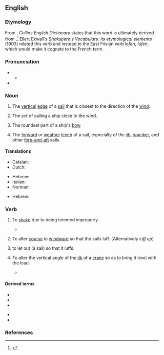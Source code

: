 {{also|Luff}}
==English==

===Etymology===
From {{etyl|fro|en}} {{m|fro|lof}}. ''Collins English Dictionary'' states that this word is ultimately derived from {{etyl|dum|en}} {{m|dum|loef}}.<ref>{{R:Dictionary.com}}</ref> Ellert Ekwall's ''Shakspere's Vocabulary: its etymological elements'' (1903) related this verb and {{m|en|loof}} instead to the East Frisian<!--caution: has no code! frs is ambiguous, see BP discussion--> verb ''lofen'', ''lufen'', which would make it cognate to the French term {{m|fr|lover}}.

===Pronunciation===
* {{IPA|en|/lʌf/}}
** {{audio|en|LL-Q1860 (eng)-Vealhurl-luff.wav|Audio (UK)}}
* {{rhymes|en|ʌf}}

===Noun===
{{en-noun}}

# {{lb|en|nautical}} The [[vertical]] [[edge]] of a [[sail]] that is closest to the direction of the [[wind]].
#: {{ux|en|By easing the halyard, the '''luff''' of the sail was made to sag to leeward.}}
# {{lb|en|nautical}} The act of sailing a ship close to the wind.
# {{lb|en|nautical}} The roundest part of a ship's [[bow]].
# {{lb|en|nautical}} The [[forward]] or [[weather]] [[leech]] of a sail, especially of the [[jib]], [[spanker]], and other [[fore-and-aft]] sails.

====Translations====
{{trans-top|vertical edge of a sail}}
* Catalan: {{t|ca|orsa|f}}
* Dutch: {{t+|nl|loef|m}}
{{trans-mid}}
* Hebrew: {{t+|he|שָׂפָה קִדְמִית|f|tr=safa kidmit}}
* Italian: {{t|it|inferitura|f}}
* Norman: {{t|nrf|lof|m}}
{{trans-bottom}}

{{trans-top|act of sailing close to the wind}}
{{trans-mid}}
{{trans-bottom}}

{{trans-top|roundest part of a ship's bow}}
{{trans-mid}}
{{trans-bottom}}

{{trans-top|forward or weather leech of a sail}}
{{trans-mid}}
* Hebrew: {{t+|he|שָׂפָה קִדְמִית|f|tr=sapa kidmit}}
{{trans-bottom}}

===Verb===
{{en-verb}}

# {{lb|en|nautical|of a sail|intransitive}} To [[shake]] due to being trimmed improperly.
#* {{quote-book|en|year=1993|author=John Banville|title=Ghosts|passage=I thought how my life is like a little boat and I must hold the tiller steady against the buffeting of wind and waves, and how sometimes, like this morning, I lose my hold somehow and the sail '''luffs''' helplessly and the little vessel wallows, turning this way and that in the swell.}}
# {{lb|en|nautical|of a boat|intransitive}} To alter [[course]] to [[windward]] so that the sails luff. (Alternatively ''luff up'')
# {{lb|en|nautical|transitive}} to let out (a sail) so that it luffs.
# {{lb|en|mechanical}} To alter the vertical angle of the [[jib]] of a [[crane]] so as to bring it level with the load.
#* {{quote-book
|en
|year=1999
|author=Howard I. Shapiro, Jay P. Shapiro, Lawrence K. Shapiro
|title=Cranes and Derricks
|page=95
|isbn=0070578893
|url=http://books.google.com/books?id=_teKKLZrulIC
|passage=The tower is mounted on a slewing platform, which also carries the power plant and the counterweights, while the jib is supported and '''luffed''' by fixed pendant ropes.}}

====Derived terms====
{{der-top}}
* {{l|en|luff alee}}
* {{l|en|luffing crane}}
* {{l|en|luff round}}
{{der-mid}}
* {{l|en|luff tackle}}
* {{l|en|luff upon luff}}
{{der-bottom}}

===References===
<references/>